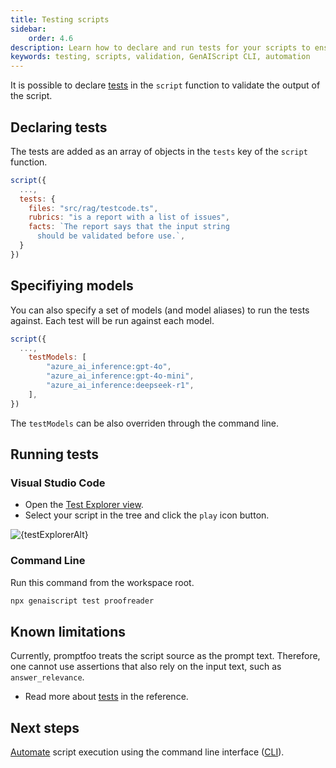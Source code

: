 ```yaml
---
title: Testing scripts
sidebar:
    order: 4.6
description: Learn how to declare and run tests for your scripts to ensure their correctness and reliability.
keywords: testing, scripts, validation, GenAIScript CLI, automation
---
```



It is possible to declare [tests](/genaiscript/reference/scripts/tests) in the `script` function
to validate the output of the script.

## Declaring tests

The tests are added as an array of objects in the `tests` key of the `script` function.

```js title="proofreader.genai.mjs" wrap
script({
  ...,
  tests: {
    files: "src/rag/testcode.ts",
    rubrics: "is a report with a list of issues",
    facts: `The report says that the input string
      should be validated before use.`,
  }
})
```

## Specifiying models

You can also specify a set of models (and model aliases) to run the tests against. Each test will be run against each model.

```js title="proofreader.genai.mjs" wrap
script({
  ...,
    testModels: [
        "azure_ai_inference:gpt-4o",
        "azure_ai_inference:gpt-4o-mini",
        "azure_ai_inference:deepseek-r1",
    ],
})
```

The `testModels` can be also overriden through the command line.

## Running tests

### Visual Studio Code

- Open the [Test Explorer view](https://code.visualstudio.com/docs/python/testing).
- Select your script in the tree and click the `play` icon button.

<Image src={testExplorerSrc} alt={testExplorerAlt} loading="lazy" />

### Command Line

Run this command from the workspace root.

```sh
npx genaiscript test proofreader
```

## Known limitations

Currently, promptfoo treats the script source as the prompt text. Therefore, one cannot use assertions
that also rely on the input text, such as `answer_relevance`.

- Read more about [tests](/genaiscript/reference/scripts/tests) in the reference.

## Next steps

[Automate](/genaiscript/getting-started/automating-scripts) script execution using the command line interface ([CLI](/genaiscript/reference/cli)).
